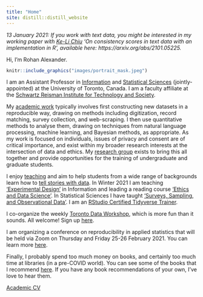 ```yaml
---
title: "Home"
site: distill::distill_website
---
```


*13 January 2021: If you work with text data, you might be interested in my working paper with [Ke-Li Chiu](https://kelichiu.com) 'On consistency scores in text data with an implementation in R', available here: https://arxiv.org/abs/2101.05225.*

Hi, I’m Rohan Alexander.

```r
knitr::include_graphics("images/portrait_mask.jpeg") 
```

I am an Assistant Professor in [Information](https://ischool.utoronto.ca/profile/rohan-alexander/) and [Statistical Sciences](https://www.statistics.utoronto.ca/people/directories/all-faculty/rohan-alexander) (jointly-appointed) at the University of Toronto, Canada. I am a faculty affiliate at the [Schwartz Reisman Institute for Technology and Society](https://sr-institute.utoronto.ca/).

My [academic work](https://rohanalexander.com/academic.html) typically involves first constructing new datasets in a reproducible way, drawing on methods including digitization, record matching, survey collection, and web-scraping. I then use quantitative methods to analyse them, drawing on techniques from natural language processing, machine learning, and Bayesian methods, as appropriate. As my work is focused on individuals, issues of privacy and consent are of critical importance, and exist within my broader research interests at the intersection of data and ethics. My [research group](https://rohanalexander.com/lab.html) exists to bring this all together and provide opportunities for the training of undergraduate and graduate students.

I enjoy [teaching](https://rohanalexander.com/teaching.html) and aim to help students from a wide range of backgrounds learn how to [tell stories with data](https://www.tellingstorieswithdata.com/). In Winter 2021 I am teaching ['Experimental Design'](https://rohanalexander.com/inf2178.html) in Information and leading a reading course ['Ethics and Data Science'](https://rohanalexander.com/reading_course-ethics.html). In Statistical Sciences I have taught ['Surveys, Sampling, and Observational Data'](https://rohanalexander.com/sta304.html). I am an [RStudio Certified Tidyverse Trainer](https://education.rstudio.com/trainers).

I co-organize the weekly [Toronto Data Workshop](https://rohanalexander.com/toronto_data_workshop.html), which is more fun than it sounds. All welcome! Sign up [here](https://forms.gle/sXbEixoa1iJR4Q7A8).

I am organizing a conference on reproducibility in applied statistics that will be held via Zoom on Thursday and Friday 25-26 February 2021. You can learn more [here](https://rohanalexander.com/reproducibility.html). 

<!-- With [Lauren Kennedy](https://jazzystats.com/) at Monash University, I co-organize a weekly MRP Reading Group. Please [get in touch](mailto:rohan.alexander@utoronto.ca) if you'd like to attend. -->

<!-- Based on my academic research I run a political poll in Australia: [Petit Poll](https://petitpoll.com). This combines non-representative polling data that we gather ourselves with a hierarchical Bayesian model to cheaply deliver meaningful Australian political polling. -->

Finally, I probably spend too much money on books, and certainly too much time at libraries (in a pre-COVID world). You can see some of the books that I recommend [here](https://rohanalexander.com/bookshelf.html). If you have any book recommendations of your own, I've love to hear them.

[Academic CV](pdfs/cv-academic-Rohan_Alexander.pdf)  
<!-- [Professional CV](pdfs/cv-professional-RohanAlexander.pdf) -->
